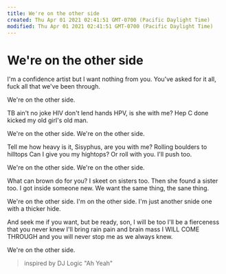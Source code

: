 ```yaml
---
title: We're on the other side
created: Thu Apr 01 2021 02:41:51 GMT-0700 (Pacific Daylight Time)
modified: Thu Apr 01 2021 02:41:51 GMT-0700 (Pacific Daylight Time)
---
```

# We're on the other side

I'm a confidence artist
but I want nothing from you.
You've asked for it all,
fuck all that we've been through.

We're on the other side.

TB ain't no joke
HIV don't lend hands
HPV, is she with me?
Hep C done kicked
my old girl's old man.

We're on the other side.
We're on the other side.

Tell me how heavy is it,
Sisyphus, are you with me?
Rolling boulders to hilltops
Can I give you my hightops?
Or roll with you. I'll push too.

We're on the other side.
We're on the other side.

What can brown do for you?
I skeet on sisters too.
Then she found a sister too.
I got inside someone new.
We want the same thing, the sane thing.

We're on the other side.
I'm on the other side.
I'm just another snide one
with a thicker hide.

And seek me if you want,
but be ready, son, I will be too
I'll be a fierceness that you never knew
I'll bring rain pain and brain mass
I WILL COME THROUGH
and you will never stop me
as we always knew.

We're on the other side.

> inspired by DJ Logic "Ah Yeah"
